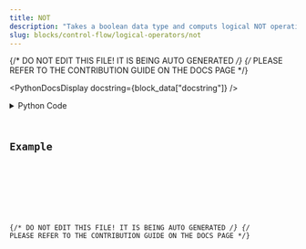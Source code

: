 ```yaml
---
title: NOT
description: "Takes a boolean data type and computs logical NOT operation on them."
slug: blocks/control-flow/logical-operators/not
---
```


{/* DO NOT EDIT THIS FILE! IT IS BEING AUTO GENERATED */}
{/* PLEASE REFER TO THE CONTRIBUTION GUIDE ON THE DOCS PAGE */}


<PythonDocsDisplay docstring={block_data["docstring"]} />
<details>
<summary>Python Code</summary>



<Code code={pythonCode} lang="py" wrap theme="dracula" />

[Find this Flojoy Block on GitHub](https://github.com/flojoy-ai/blocks/blob/main/blocks/CONTROL_FLOW/LOGICAL_OPERATORS/NOT/NOT.py)

</details>

## Example


<GetHelpWidget />


<AppDisplay app={app} blockName="NOT" client:visible />


<Example />

{/* DO NOT EDIT THIS FILE! IT IS BEING AUTO GENERATED */}
{/* PLEASE REFER TO THE CONTRIBUTION GUIDE ON THE DOCS PAGE */}
